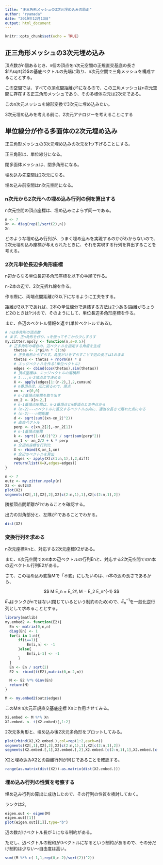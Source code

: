 ```yaml
---
title: "正三角形メッシュの3次元埋め込みの助走"
author: "ryamada"
date: "2019年12月13日"
output: html_document
---
```


```r
knitr::opts_chunk$set(echo = TRUE)
```

## 正三角形メッシュの3次元埋め込み

頂点数がn個あるとき、n個の頂点をn次元空間の正規直交基底の長さ$1/\sqrt{2}$の基底ベクトルの先端に取り、n次元空間で三角メッシュを構成することとする。

この空間では、すべての頂点間距離が1になるので、この三角メッシュはn次元空間に存在する正三角形メッシュであり、その多様体次元は2次元である。

このn次元メッシュを線形変換で3次元に埋め込みたい。

3次元埋め込みを考える前に、2次元アナロジーを考えることにする

## 単位線分が作る多面体の2次元埋め込み

正三角形メッシュの3次元埋め込みの次元を1つ下げることにする。

正三角形は、単位線分になる。

閉多面体メッシュは、閉多角形になる。

埋め込み先空間は2次元になる。

埋め込み前空間はn次元空間になる。

### n次元から2次元への埋め込み行列の例を算出する

n次元空間の頂点座標は、埋め込みによらず同一である。

```r
n <- 7
Xn <- diag(rep(1/sqrt(2),n))
Xn
```

どのような埋め込み行列が、うまく埋め込みを実現するのかがわからないので、2次元埋め込み座標が与えられたときに、それを実現する行列を算出することを考える。

### 2次元単位長辺多角形座標

n辺からなる単位長辺多角形座標を以下の手順で作る。

n-2本の辺で、2次元折れ線を作る。

作る際に、両端点間距離が2以下になるように工夫をする。

距離が2以下であれば、2本の単位線分で連結する方法は2つある(距離がちょうど2のときは1つ)ので、そのようにして、単位長辺多角形座標を作る。

また、各辺のベクトル情報を返す(単位ベクトルである)。

```r
# nは多角形の頂点数
# まず、正n角形を作り、sを使ってそこから少しずらす
my.zitter.npoly <- function(n,s=0.5){
  # 正多角形の場合の、辺ベクトルを指定する角度を生成
	thetas <- 2*pi/n * (1:n)
	# 正多角形からずらす。角度だけをずらすことで辺の長さは1のまま
	thetas <- thetas + rnorm(n) * s
	# エッジベクトルを作る(単位ベクトル)
	edges <- cbind(cos(thetas),sin(thetas))
	# 頂点座標は、エッジベクトルの累積和
	# 1...,n-2頂点まで決める
	X <- apply(edges[1:(n-2),],2,cumsum)
	# n番頂点は、元に戻るので、原点
	xn <- c(0,0)
	# n-2番頂点座標を取り出す
	xn_2 <- X[n-2,]
	# n-1番頂点座標は、n-2番頂点とn番頂点との中点から
	# (n-2)---nベクトルに直交するベクトル方向に、適当な長さで離れた点になる
	# (n-2)---n間距離
	d <- sqrt(sum((xn-xn_2)^2))
	# 直交ベクトル
	perp <- c(xn_2[2],-xn_2[1])
	# n-1番頂点座標
	k <- sqrt(1-(d/2)^2) / sqrt(sum(perp^2))
	xn_1 <- xn_2/2 + k * perp
	# 全頂点座標を行列化
	X <- rbind(X,xn_1,xn)
	# 全辺のベクトルを算出
	edges <- apply(X[c(1:n,1),],2,diff)
	return(list(X=X,edges=edges))
}
```

```r
n <- 7
outz <- my.zitter.npoly(n)
X2 <- outz$X
plot(X2)
segments(X2[,1],X2[,2],X2[c(2:n,1),1],X2[c(2:n,1),2])
```

隣接頂点間距離が1であることを確認する。

出力の対角部分と、左隅が1であることでわかる。

```r
dist(X2)
```

### 変換行列を求める

n次元座標Xnと、対応する2次元座標X2がある。

また、n次元空間でのn本の辺ベクトルの行列Enと、対応する2次元空間でのn本の辺ベクトル行列E2がある。

さて、この埋め込み変換Mで「不変」にしたいのは、n本の辺の長さであるから、



$$
M E_n = E_2\\
M = E_2 E_n^{-1}
$$

$E_n$はランクがnではない(閉じているという制約のため)ので、$E_n^{-1}$を一般化逆行列として求めることとする。

```r
library(matlib)
my.embed2 <- function(E2){
  En <- matrix(0,n,n)
  diag(En) <- 1
  for(i in 1:n){
	  if(i==1){
		  En[i,n] <- -1
	  }else{
		  En[i,i-1] <- -1
	  }
  }
  En <- En / sqrt(2)
  E2 <- rbind(t(E2),matrix(0,n-2,n))

  M <- E2 %*% Ginv(En)
  return(M)
}
```

```r
M <- my.embed2(outz$edges)
```

このMをn次元正規直交基底座標 Xnに作用させてみる。

```r
X2.embed <- M %*% Xn
X2.embed. <- t(X2.embed)[,1:2]
```

2次元多角形と、埋め込み後2次元多角形をプロットしてみる。
```r
plot(rbind(X2,X2.embed.),col=rep(1:2,each=n))
segments(X2[,1],X2[,2],X2[c(2:n,1),1],X2[c(2:n,1),2])
segments(X2.embed.[,1],X2.embed.[,2],X2.embed.[c(2:n,1),1],X2.embed.[c(2:n,1),2],col=2)
```

X2と埋め込みX2との距離行列が同じであることを確認する。

```r
range(as.matrix(dist(X2))-as.matrix(dist(X2.embed.)))
```

### 埋め込み行列の性質を考察する

埋め込み行列の算出に成功したので、その行列の性質を検討しておく。

ランクは2。

```r
eigen.out <- eigen(M)
eigen.out[[1]]
plot(eigen.out[[1]],type="b")
```

辺の数だけベクトル長が１になる制約がある。

ただし、辺ベクトルの総和が0ベクトルになるという制約があるので、その分だけ制約は少ない～自由度は高い。

```r
sum((M %*% c(-1,1,rep(0,n-2)/sqrt(2))^2))
```